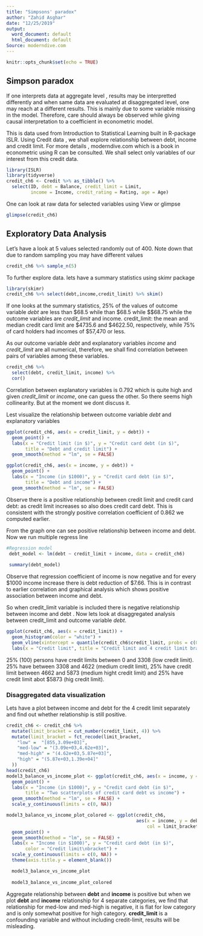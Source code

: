 ---
title: "Simpsons' paradox"
author: "Zahid Asghar"
date: "12/25/2019"
output:
  word_document: default
  html_document: default
Source: moderndive.com
---

```{r setup, include=FALSE}
knitr::opts_chunk$set(echo = TRUE)

```

## Simpson paradox
If one interprets data at aggregate level , results may be interpretted differently and when same data are evaluated at disaggregated level, one may reach at a different results. This is mainly due to some variable missing in the model. Therefore, care should always be observed while giving causal interpretation to a coefficient in econometric model.

This is data used from Introduction to Statistical Learning built in R-package ISLR. Using Credit data , we shall explore relationship between debt, income and credit limit. For more details , moderndive.com which is a book in econometric using R can be consulted.
We shall select only variables of our interest from this credit data.

```{r }

library(ISLR)
library(tidyverse)
credit_ch6 <- Credit %>% as_tibble() %>% 
  select(ID, debt = Balance, credit_limit = Limit,
         income = Income, credit_rating = Rating, age = Age)
```

One can look at raw data for selected variables using View or glimpse

```{r }
glimpse(credit_ch6)
```

## Exploratory Data Analysis
Let's have a look at 5 values  selected randomly out of 400. Note down that due to random sampling you may have different values

```{r }
credit_ch6 %>% sample_n(5)
```

To further explore data. lets have a summary statistics using skimr package

```{r echo=FALSE}
library(skimr)
credit_ch6 %>% select(debt,income,credit_limit) %>% skim()
```

If one looks at the summary statistics, 25% of the values of outcome variable _debt_ are less than $68.5 while  than $68.5 while  $$68.75 while the outcome variables are _credit_limit_ and income. credit_limit: the mean and median credit card limit are $4735.6 and $4622.50, respectively, while 75% of card holders had incomes of $57,470 or less.

As our outcome variable _debt_ and explanatory variables _income_ and _credit_limit_ are all numerical, therefore, we shall find correlation between pairs of variables among these variables.

```{r }
credit_ch6 %>% 
  select(debt, credit_limit, income) %>% 
  cor()
```

Correlation between explanatory variables is 0.792 which is quite high and given _credit_limit_ or _income_, one can guess the other. So there seems high collinearity. But at the moment we dont discuss it.

Lest visualize the relationship between outcome variable _debt_ and explanatory variables

```{r}
ggplot(credit_ch6, aes(x = credit_limit, y = debt)) +
  geom_point() +
  labs(x = "Credit limit (in $)", y = "Credit card debt (in $)", 
       title = "Debt and credit limit") +
  geom_smooth(method = "lm", se = FALSE)

ggplot(credit_ch6, aes(x = income, y = debt)) +
  geom_point() +
  labs(x = "Income (in $1000)", y = "Credit card debt (in $)", 
       title = "Debt and income") +
  geom_smooth(method = "lm", se = FALSE)
```

Observe there is a positive relationship between credit limit and credit card debt: as credit limit increases so also does credit card debt. This is consistent with the strongly positive correlation coefficient of 0.862 we computed earlier. 

From the graph one can see positive relationship between income and debt. Now we run multiple regress line


```{r}
#Regression model
 debt_model <- lm(debt ~ credit_limit + income, data = credit_ch6)
 
 summary(debt_model)

```

Observe that regression coefficient of income is now negative and for every $1000 income increase there is debt reduction of $7.66. This is in contrast to earlier correlation and graphical analysis which shows positive association between income and debt.

So when credit_limit variable is included there is negative relationship between income and debt . Now lets look at disaggregated analysis between credit_limit and outcome variable _debt_.

```{r}

ggplot(credit_ch6, aes(x = credit_limit)) +
  geom_histogram(color = "white") +
  geom_vline(xintercept = quantile(credit_ch6$credit_limit, probs = c(0.25, 0.5, 0.75)), linetype = "dashed", size = 1) +
  labs(x = "Credit limit", title = "Credit limit and 4 credit limit brackets.")
```

25% (100) persons have credit limits between 0 and 3308 (low credit limit). 25% have between 3308 and 4622 (medium credit limit), 25% have credit limit between 4662 and 5873 (medium hight credit limit) and 25% have credit limit abot $5873 (hig credit limit).

### Disaggregated data visualization
Lets have a plot between income and debt for the 4 credit limit separately and find out whether relationship is still positive.

```{r}
credit_ch6 <- credit_ch6 %>%
  mutate(limit_bracket = cut_number(credit_limit, 4)) %>%
  mutate(limit_bracket = fct_recode(limit_bracket,
    "low" =  "[855,3.09e+03]",
    "med-low" = "(3.09e+03,4.62e+03]",
    "med-high" = "(4.62e+03,5.87e+03]",
    "high" = "(5.87e+03,1.39e+04]"
  ))
head(credit_ch6)
model3_balance_vs_income_plot <- ggplot(credit_ch6, aes(x = income, y = debt)) +
  geom_point() +
  labs(x = "Income (in $1000)", y = "Credit card debt (in $)",
       title = "Two scatterplots of credit card debt vs income") +
  geom_smooth(method = "lm", se = FALSE) +
  scale_y_continuous(limits = c(0, NA))

model3_balance_vs_income_plot_colored <- ggplot(credit_ch6,
                                                aes(x = income, y = debt,
                                                    col = limit_bracket)) +
  geom_point() +
  geom_smooth(method = "lm", se = FALSE) +
  labs(x = "Income (in $1000)", y = "Credit card debt (in $)",
       color = "Credit limit\nbracket") +
  scale_y_continuous(limits = c(0, NA)) +
  theme(axis.title.y = element_blank())

  model3_balance_vs_income_plot 
  
  model3_balance_vs_income_plot_colored

```

Aggregate relationship between __debt__ and __income__ is positive but when we plot __debt__ and __income__ relationship for 4 separate categories, we find that relationship for med-low and med-high is negative, it is flat for low category and is only somewhat positive for high category.
__credit_limit__ is a confounding variable and without including credit-limit, results will be misleading.



